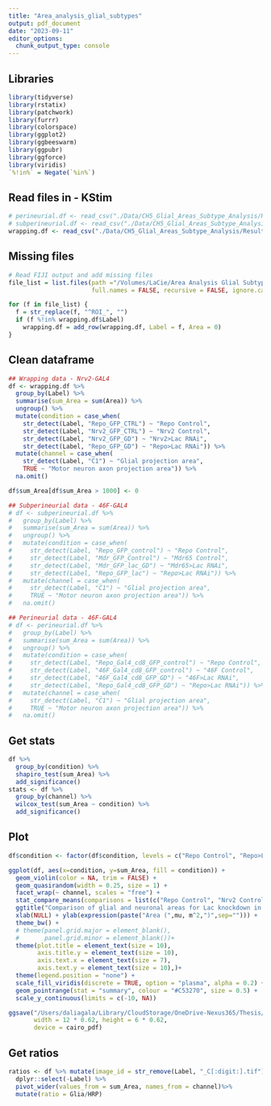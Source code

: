 ```yaml
---
title: "Area_analysis_glial_subtypes"
output: pdf_document
date: "2023-09-11"
editor_options: 
  chunk_output_type: console
---
```

## Libraries
```r
library(tidyverse)
library(rstatix)
library(patchwork)
library(furrr)
library(colorspace)
library(ggplot2)
library(ggbeeswarm)
library(ggpubr)
library(ggforce)
library(viridis)
`%!in%` = Negate(`%in%`)
```

## Read files in - KStim
```r
# perineurial.df <- read_csv("./Data/CH5_Glial_Areas_Subtype_Analysis/Results_Area_46F_GAL4.csv")
# subperineurial.df <- read_csv("./Data/CH5_Glial_Areas_Subtype_Analysis/Results_Area_Mdr65_GAL4.csv")
wrapping.df <- read_csv("./Data/CH5_Glial_Areas_Subtype_Analysis/Results_Area_Nrv2_GAL4.csv")
```

## Missing files
```r
# Read FIJI output and add missing files
file_list = list.files(path ="/Volumes/LaCie/Area Analysis Glial Subtypes/Nrv2/Original run/Nrv2_Output_New/", pattern = "*.tif", all.files = FALSE,
                       full.names = FALSE, recursive = FALSE, ignore.case = FALSE, include.dirs = FALSE, no.. = FALSE)

for (f in file_list) {
  f = str_replace(f, "^ROI_", "")
  if (f %!in% wrapping.df$Label)
    wrapping.df = add_row(wrapping.df, Label = f, Area = 0)
}
```

## Clean dataframe
```r
## Wrapping data - Nrv2-GAL4
df <- wrapping.df %>%
  group_by(Label) %>%
  summarise(sum_Area = sum(Area)) %>%
  ungroup() %>%
  mutate(condition = case_when(
    str_detect(Label, "Repo_GFP_CTRL") ~ "Repo Control",
    str_detect(Label, "Nrv2_GFP_CTRL") ~ "Nrv2 Control",
    str_detect(Label, "Nrv2_GFP_GD") ~ "Nrv2>Lac RNAi",
    str_detect(Label, "Repo_GFP_GD") ~ "Repo>Lac RNAi")) %>%
  mutate(channel = case_when(
    str_detect(Label, "C1") ~ "Glial projection area",
    TRUE ~ "Motor neuron axon projection area")) %>%
  na.omit()

df$sum_Area[df$sum_Area > 1000] <- 0

## Subperineurial data - 46F-GAL4
# df <- subperineurial.df %>%
#   group_by(Label) %>%
#   summarise(sum_Area = sum(Area)) %>%
#   ungroup() %>%
#   mutate(condition = case_when(
#     str_detect(Label, "Repo_GFP_control") ~ "Repo Control",
#     str_detect(Label, "Mdr_GFP_Control") ~ "Mdr65 Control",
#     str_detect(Label, "Mdr_GFP_lac_GD") ~ "Mdr65>Lac RNAi",
#     str_detect(Label, "Repo_GFP_lac") ~ "Repo>Lac RNAi")) %>%
#   mutate(channel = case_when(
#     str_detect(Label, "C1") ~ "Glial projection area",
#     TRUE ~ "Motor neuron axon projection area")) %>%
#   na.omit()

## Perineurial data - 46F-GAL4
# df <- perineurial.df %>% 
#   group_by(Label) %>%
#   summarise(sum_Area = sum(Area)) %>%
#   ungroup() %>%
#   mutate(condition = case_when(
#     str_detect(Label, "Repo_Gal4_cd8_GFP_control") ~ "Repo Control",
#     str_detect(Label, "46F_Gal4_cd8_GFP_control") ~ "46F Control",
#     str_detect(Label, "46F_Gal4_cd8_GFP_GD") ~ "46F>Lac RNAi",
#     str_detect(Label, "Repo_Gal4_cd8_GFP_GD") ~ "Repo>Lac RNAi")) %>%
#   mutate(channel = case_when(
#     str_detect(Label, "C1") ~ "Glial projection area",
#     TRUE ~ "Motor neuron axon projection area")) %>%
#   na.omit()
```

## Get stats
```r
df %>%
  group_by(condition) %>%
  shapiro_test(sum_Area) %>%
  add_significance()
stats <- df %>%
  group_by(channel) %>%
  wilcox_test(sum_Area ~ condition) %>%
  add_significance()
```

## Plot
```r
df$condition <- factor(df$condition, levels = c("Repo Control", "Repo>Lac RNAi", "Nrv2 Control", "Nrv2>Lac RNAi"))

ggplot(df, aes(x=condition, y=sum_Area, fill = condition)) + 
  geom_violin(color = NA, trim = FALSE) +
  geom_quasirandom(width = 0.25, size = 1) +
  facet_wrap(~ channel, scales = "free") + 
  stat_compare_means(comparisons = list(c("Repo Control", "Nrv2 Control"), c("Repo Control", "Repo>Lac RNAi"), c("Nrv2 Control", "Nrv2>Lac RNAi")), method = "wilcox.test", label = 'p.signif') +
  ggtitle("Comparison of glial and neuronal areas for Lac knockdown in wrapping glia") +
  xlab(NULL) + ylab(expression(paste("Area (",mu, m^2,")",sep=""))) +
  theme_bw() +
  # theme(panel.grid.major = element_blank(),
  #       panel.grid.minor = element_blank())+
  theme(plot.title = element_text(size = 10),
        axis.title.y = element_text(size = 10),
        axis.text.x = element_text(size = 7),
        axis.text.y = element_text(size = 10),)+
  theme(legend.position = "none") +
  scale_fill_viridis(discrete = TRUE, option = "plasma", alpha = 0.2) +
  geom_pointrange(stat = "summary", colour = "#C53270", size = 0.5) +
  scale_y_continuous(limits = c(-10, NA))

ggsave("/Users/daliagala/Library/CloudStorage/OneDrive-Nexus365/Thesis/Scripts/Output/Plots/Nrv2_GAL4_Lac_areas.pdf",
       width = 12 * 0.62, height = 6 * 0.62,
       device = cairo_pdf)
```

## Get ratios
```r
ratios <- df %>% mutate(image_id = str_remove(Label, "_C[:digit:].tif")) %>%
  dplyr::select(-Label) %>%
  pivot_wider(values_from = sum_Area, names_from = channel)%>%
  mutate(ratio = Glia/HRP)
```

